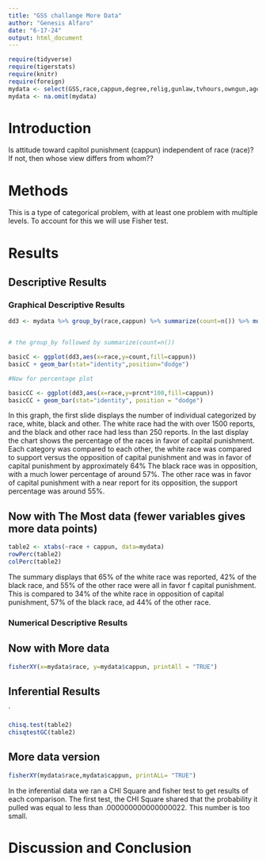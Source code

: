 ```yaml
---
title: "GSS challange More Data"
author: "Genesis Alfaro"
date: "6-17-24"
output: html_document
---
```








```r
require(tidyverse)
require(tigerstats)
require(knitr)
require(foreign)
mydata <- select(GSS,race,cappun,degree,relig,gunlaw,tvhours,owngun,age,wordsum)
mydata <- na.omit(mydata)
```

# Introduction

<!--In this section you explain what you are trying to show.  Where did the data come from?  What is the research or other question you are trying to answer?.  If you skimp in this section expect to be marked down in your grade. Paint a picture of the project a couple of paragraphs is expected!-->

Is attitude toward capitol punishment (cappun) independent of race (race)?
If not, then whose view differs from whom??

# Methods

<!--Decide on your methods:  use "variable analysis" or other appropriate descriptors.  Make sure to choose at least one graphical method and at least one numerical method. Discuss what data manipulations may be needed for example subsetting or other binning procedures and what sort of graphical displays and inferential tools will be used!-->

  This is a type of categorical problem, with at least one problem with multiple levels. To account for this we will use Fisher test.
  
  
# Results

<!--Divide this section into two sub-sections:  One for your descriptive  results and one for your inferential results.!-->

## Descriptive Results

### Graphical Descriptive Results

<!--Graphical results here.  Make sure to show your code.  Provide appropriate labels for axes, giving units if possible, and provide a good title for the graph, too.  Use the graphical results to describe the patterns if any that exist in the data as focused toward the research question. Bottom line is to explain the features of the graph that are relevant to conforming or departing to what is expected by your null hypothesis !-->

```r
dd3 <- mydata %>% group_by(race,cappun) %>% summarize(count=n()) %>% mutate(prcnt=count/sum(count))


# the group_by followed by summarize(count=n())

basicC <- ggplot(dd3,aes(x=race,y=count,fill=cappun))
basicC + geom_bar(stat="identity",position="dodge")

#Now for percentage plot

basicCC <- ggplot(dd3,aes(x=race,y=prcnt*100,fill=cappun)) 
basicCC + geom_bar(stat="identity", position = "dodge")
```

 In this graph, the first slide displays the number of individual categorized by race, white, black and other. The white race had the with over 1500 reports, and the black and other race had less than 250 reports. In the last display the chart shows the percentage of the races in favor of capital punishment. Each category was compared to each other, the white race was compared to support versus the opposition of capital punishment and was in favor of capital punishment by approximately 64% The black race was in opposition, with a much lower percentage of around 57%. The other race was in favor of capital punishment with a near report for its opposition, the support percentage was around 55%.
 
 
## Now with The Most data (fewer variables gives more data points)

```r
table2 <- xtabs(~race + cappun, data=mydata)
rowPerc(table2)
colPerc(table2)
```
The summary displays that 65% of the white race was reported, 42% of the black race, and 55% of the other race were all in favor f capital punishment. This is compared to 34% of the white race in opposition of capital punishment, 57% of the black race, ad 44% of the other race.

### Numerical Descriptive Results

<!--Numerical results go here. Use the numerical results to describe the patterns if any that exist in the data as focused toward the research question!-->




## Now with More data
```r
fisherXY(x=mydata$race, y=mydata$cappun, printAll = "TRUE")
```



## Inferential Results

<!--State hypothesis clearly.  Make sure your discussion of the inferential test covers all the aspects that the test output produces, such as test statistic, p-value etc.  Make a decision about the null hypothesis, explain the assumptions on which the selected test/procedure was based, and why the chosen procedure satisfys the assumptions and is appropriate to answer the research question!-->

`
```r
chisq.test(table2)
chisqtestGC(table2)
```


## More data version
```r
fisherXY(mydata$race,mydata$cappun, printALL= "TRUE")
```
In the inferential data we ran a CHI Square and fisher test to get results of each comparison. The first test, the CHI Square shared that the probability it pulled was equal to less than .000000000000000022. This number is too small.

# Discussion and Conclusion

<!--Discussion and conclusion here.  If you found a relationship be sure to consider whether the relationship occurs because one of the variavbles causes the other, or whether they perhasps are related for some other reason.  Watch the chapter 6 videos from the GeorgeTown videos collection.!-->


